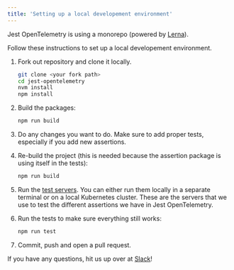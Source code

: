 ```yaml
---
title: 'Setting up a local developement environment'
---
```


Jest OpenTelemetry is using a monorepo (powered by [Lerna](https://lerna.js.org/)).

Follow these instructions to set up a local developement environment.

1. Fork out repository and clone it locally.

   ```bash
   git clone <your fork path>
   cd jest-opentelemetry
   nvm install
   npm install
   ```

2. Build the packages:

   ```bash
   npm run build
   ```

3. Do any changes you want to do. Make sure to add proper tests, especially if you add new assertions.

4. Re-build the project (this is needed because the assertion package is using itself in the tests):

   ```bash
   npm run build
   ```

5. Run the [test servers](test-servers). You can either run them locally in a separate terminal or on a local Kubernetes cluster.
   These are the servers that we use to test the different assertions we have in Jest OpenTelemetry.

6. Run the tests to make sure everything still works:

   ```bash
   npm run test
   ```

7. Commit, push and open a pull request.

If you have any questions, hit us up over at [Slack](https://join.slack.com/t/traceloopcommunity/shared_invite/zt-1plpfpm6r-zOHKI028VkpcWdobX65C~g)!

